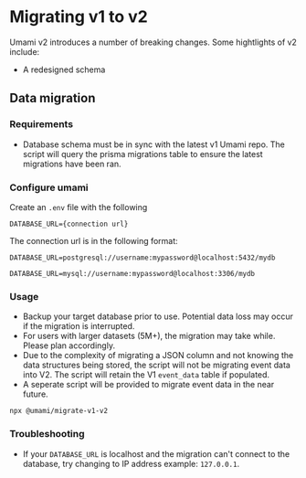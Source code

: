 # Migrating v1 to v2

Umami v2 introduces a number of breaking changes. Some hightlights of v2 include:

* A redesigned schema

## Data migration

### Requirements

- Database schema must be in sync with the latest v1 Umami repo. The script will query the prisma migrations table to ensure the latest migrations have been ran.

### Configure umami

Create an `.env` file with the following

```
DATABASE_URL={connection url}
```

The connection url is in the following format:

```
DATABASE_URL=postgresql://username:mypassword@localhost:5432/mydb

DATABASE_URL=mysql://username:mypassword@localhost:3306/mydb
```

### Usage

- Backup your target database prior to use. Potential data loss may occur if the migration is interrupted.
- For users with larger datasets (5M+), the migration may take while. Please plan accordingly.
- Due to the complexity of migrating a JSON column and not knowing the data structures being stored, the script will not be migrating event data into V2. The script will retain the V1 `event_data` table if populated.
- A seperate script will be provided to migrate event data in the near future.

```shell
npx @umami/migrate-v1-v2
```

### Troubleshooting

- If your `DATABASE_URL` is localhost and the migration can't connect to the database, try changing to IP address example: `127.0.0.1`.